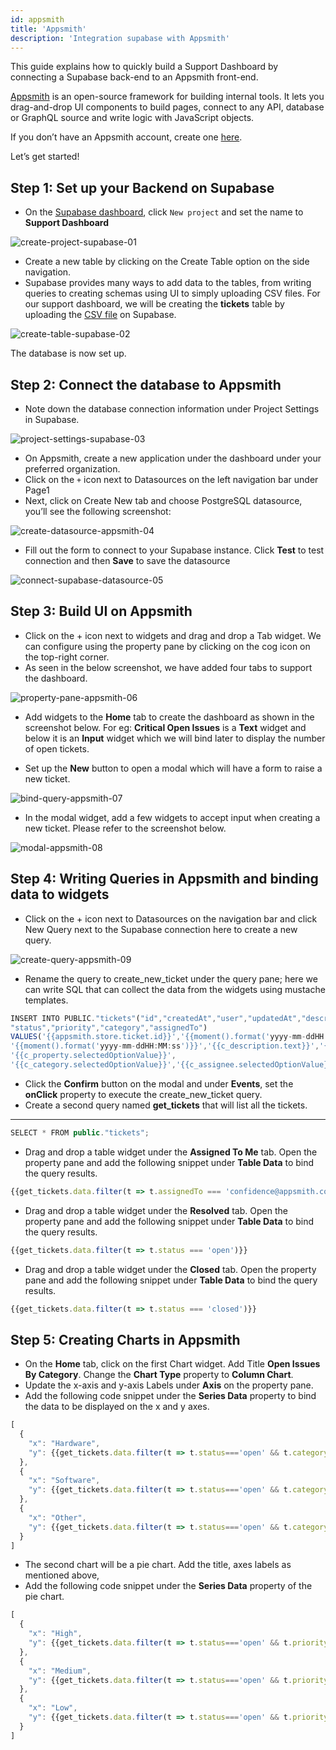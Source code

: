 ```yaml
---
id: appsmith
title: 'Appsmith'
description: 'Integration supabase with Appsmith'
---
```


This guide explains how to quickly build a Support Dashboard by connecting a Supabase back-end to an Appsmith front-end.

[Appsmith](https://www.appsmith.com/) is an open-source framework for building internal tools. It lets you drag-and-drop UI components to build pages, connect to any API, database or GraphQL source and write logic with JavaScript objects.

If you don’t have an Appsmith account, create one [here](https://app.appsmith.com/user/signup).

Let’s get started!

## Step 1: Set up your Backend on Supabase

- On the [Supabase dashboard](https://app.supabase.io), click `New project` and set the name to **Support Dashboard**

![create-project-supabase-01](/img/guides/integrations/appsmith/create-project-supabase-01.png)

- Create a new table by clicking on the Create Table option on the side navigation.
- Supabase provides many ways to add data to the tables, from writing queries to creating schemas using UI to simply uploading CSV files. For our support dashboard, we will be creating the **tickets** table by uploading the [CSV file](https://raw.githubusercontent.com/vihar/datasets/master/tickets.csv) on Supabase.

![create-table-supabase-02](/img/guides/integrations/appsmith/create-table-supabase-02.png)

The database is now set up. 

## Step 2: Connect the database to Appsmith

- Note down the database connection information under Project Settings in Supabase.

![project-settings-supabase-03](/img/guides/integrations/appsmith/project-settings-supabase-03.png)

- On Appsmith, create a new application under the dashboard under your preferred organization.
- Click on the `+` icon next to Datasources on the left navigation bar under Page1
- Next, click on Create New tab and choose PostgreSQL datasource, you’ll see the following screenshot:

![create-datasource-appsmith-04](/img/guides/integrations/appsmith/create-datasource-appsmith-04.png)

- Fill out the form to connect to your Supabase instance.  Click **Test** to test connection and then **Save** to save the datasource

![connect-supabase-datasource-05](/img/guides/integrations/appsmith/connect-supabase-datasource-05.png)

## Step 3: Build UI on Appsmith

- Click on the + icon next to widgets and drag and drop a Tab widget. We can configure using the property pane by clicking on the cog icon on the top-right corner.
- As seen in the below screenshot, we have added four tabs to support the dashboard.

![property-pane-appsmith-06](/img/guides/integrations/appsmith/property-pane-appsmith-06.png)

- Add widgets to the **Home** tab to create the dashboard as shown in the screenshot below. For eg: **Critical Open Issues** is a **Text** widget and below it is an **Input** widget which we will bind later to display the number of open tickets.

- Set up the **New** button to open a modal which will have a form to raise a new ticket.

![bind-query-appsmith-07](/img/guides/integrations/appsmith/bind-query-appsmith-07.png)

- In the modal widget, add a few widgets to accept input when creating a new ticket. Please refer to the screenshot below.

![modal-appsmith-08](/img/guides/integrations/appsmith/modal-appsmith-08.png)

## Step 4: Writing Queries in Appsmith and binding data to widgets

- Click on the + icon next to Datasources on the navigation bar and click New Query next to the Supabase connection here to create a new query.

![create-query-appsmith-09](/img/guides/integrations/appsmith/create-query-appsmith-09.png)

- Rename the query to create_new_ticket under the query pane; here we can write SQL that can collect the data from the widgets using mustache templates.

```jsx
INSERT INTO PUBLIC."tickets"("id","createdAt","user","updatedAt","description",
"status","priority","category","assignedTo")
VALUES('{{appsmith.store.ticket.id}}','{{moment().format('yyyy-mm-ddHH:MM:ss')}}','{{c_user.text}}', 
'{{moment().format('yyyy-mm-ddHH:MM:ss')}}','{{c_description.text}}','{{c_status.selectedOptionValue}}',
'{{c_property.selectedOptionValue}}',
'{{c_category.selectedOptionValue}}','{{c_assignee.selectedOptionValue}}');
```

- Click the **Confirm** button on the modal and under **Events**, set the **onClick** property to execute the create_new_ticket query.
- Create a second query named **get_tickets** that will list all the tickets.

 ****

```jsx
SELECT * FROM public."tickets";
```

- Drag and drop a table widget under the **Assigned To Me** tab. Open the property pane and add the following snippet under **Table Data** to bind the query results.

```jsx
{{get_tickets.data.filter(t => t.assignedTo === 'confidence@appsmith.com' && t.status !== 'closed')}}
```

- Drag and drop a table widget under the **Resolved** tab. Open the property pane and add the following snippet under **Table Data** to bind the query results.

```jsx
{{get_tickets.data.filter(t => t.status === 'open')}}
```

- Drag and drop a table widget under the **Closed** tab. Open the property pane and add the following snippet under **Table Data** to bind the query results.

```jsx
{{get_tickets.data.filter(t => t.status === 'closed')}}
```

## Step 5: Creating Charts in Appsmith

- On the **Home** tab, click on the first Chart widget. Add Title **Open Issues By Category**. Change the **Chart Type** property to **Column Chart**.
- Update the x-axis and y-axis Labels under **Axis** on the property pane.
- Add the following code snippet under the **Series Data** property to bind the data to be displayed on the x and y axes.

```jsx
[
  {
    "x": "Hardware",
    "y": {{get_tickets.data.filter(t => t.status==='open' && t.category==='hardware').length}}
  },
  {
    "x": "Software",
    "y": {{get_tickets.data.filter(t => t.status==='open' && t.category==='software').length}}
  },
  {
    "x": "Other",
    "y": {{get_tickets.data.filter(t => t.status==='open' && t.category==='other').length}}
  }
]
```

- The second chart will be a pie chart. Add the title, axes labels as mentioned above,
- Add the following code snippet under the **Series Data** property of the pie chart.

```jsx
[
  {
    "x": "High",
    "y": {{get_tickets.data.filter(t => t.status==='open' && t.priority==='high').length}}
  },
  {
    "x": "Medium",
    "y": {{get_tickets.data.filter(t => t.status==='open' && t.priority==='medium').length}}
  },
  {
    "x": "Low",
    "y": {{get_tickets.data.filter(t => t.status==='open' && t.priority==='low').length}}
  }
]
```